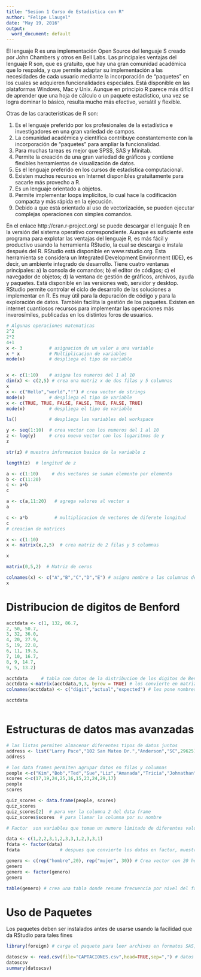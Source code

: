 ```yaml
---
title: "Sesion 1 Curso de Estadistica con R"
author: "Felipe Llaugel"
date: "May 19, 2016"
output:
  word_document: default
---
```


El lenguaje R es una implementación Open Source del lenguaje S creado por John Chambers y otros en Bell Labs. Las principales ventajas del lenguaje R son, que es gratuito, que hay una gran comunidad académica que lo respalda, y que permite adaptar su implementación a las necesidades de cada usuario mediante la incorporación de “paquetes” en los cuales se adquieren funcionalidades especiales. Está disponible en las plataformas Windows, Mac y Unix. Aunque en principio R parece más difícil de aprender que una hoja de cálculo o un paquete estadístico, una vez se logra dominar lo básico, resulta mucho más efectivo, versátil y flexible.

Otras de las características de R son:

1.	Es el lenguaje preferido por los profesionales de la estadística e investigadores en una gran variedad de campos. 
2.	La comunidad académica y científica contribuye constantemente con la incorporación de “paquetes” para ampliar la funcionalidad.
3.	Para muchas tareas es mejor que SPSS, SAS y Minitab.
4.	Permite la creación de una gran variedad de gráficos y contiene flexibles herramientas de visualización de datos.
5.	Es el lenguaje preferido en los cursos de estadística computacional.
6.	Existen muchos recursos en Internet disponibles gratuitamente para sacarle más provecho a R.
7.	Es un lenguaje orientado a objetos.
8.	Permite implementar loops implícitos, lo cual hace la codificación compacta y más rápida en la ejecución.
9.	Debido a que está orientado al uso de vectorización, se pueden ejecutar complejas operaciones con simples comandos.

En el enlace http://cran.r-project.org/ se puede descargar el lenguaje R en la versión del sistema operativo correspondiente. Aunque es suficiente este programa para explotar las ventajas del lenguaje R, es más fácil y productivo usando la herramienta RStudio, la cual se descarga e instala después del R. RStudio está disponible en www.rstudio.org. Esta herramienta se considera un Integrated Development Environment (IDE), es decir, un ambiente integrado de desarrollo. Tiene cuatro ventanas principales: a) la consola de comandos; b) el editor de códigos; c) el navegador de objetos; d) la ventana de gestión de gráficos, archivos, ayuda y paquetes. Está disponible en las versiones web, servidor y desktop.
RStudio permite controlar el ciclo de desarrollo de las soluciones a implementar en R. Es muy útil para la depuración de código y para la exploración de datos. También facilita la gestión de los paquetes.
Existen en internet cuantiosos recursos para implementar las operaciones más inverosímiles, publicadas en los distintos foros de usuarios.


```r
# Algunas operaciones matematicas
2^2
2*2
4+1
x <- 3          # asignacion de un valor a una variable
x * x           # Multiplicacion de variables
mode(x)         # despliega el tipo de variable


x <- c(1:10)    # asigna los numeros del 1 al 10
dim(x) <- c(2,5) # crea una matriz x de dos filas y 5 columnas
x
x <- c("Hello","world","!") # crea vector de strings
mode(x)         # despliega el tipo de variable
x <- c(TRUE, TRUE, FALSE, FALSE, TRUE, FALSE, TRUE)
mode(x)         # despliega el tipo de variable

ls()            # despliega las variables del workspace

y <- seq(1:10)  # crea vector con los numeros del 1 al 10
z <- log(y)     # crea nuevo vector con los logaritmos de y
z

str(z) # muestra informacion basica de la variable z

length(z)  # longitud de z

a <- c(1:10)     # dos vectores se suman elemento por elemento
b <- c(11:20)
c <- a+b
c

a <- c(a,11:20)   # agrega valores al vector a
a

c <- a*b          # multiplicacion de vectores de diferete longitud
c
# creacion de matrices

x <- c(1:10)
x <- matrix(x,2,5)  # crea matriz de 2 filas y 5 columnas

x

matrix(0,5,2)  # Matriz de ceros

colnames(x) <- c("A","B","C","D","E") # asigna nombre a las columnas de la matriz
x


```

# Distribucion de digitos de Benford

```r

acctdata <- c(1, 132, 86.7,
2, 50, 50.7,
3, 32, 36.0,
4, 20, 27.9,
5, 19, 22.8,
6, 11, 19.3,
7, 10, 16.7,
8, 9, 14.7,
9, 5, 13.2)

acctdata     # tabla con datos de la distribucion de los digitos de Benford
acctdata <-matrix(acctdata,9,3, byrow = TRUE) # los convierte en matriz
colnames(acctdata) <- c("digit","actual","expected") # les pone nombres a las columnas

acctdata



```

# Estructuras de datos mas avanzadas

```r
# las listas permiten almacenar diferentes tipos de datos juntos
address <- list("Larry Pace","102 San Mateo Dr.","Anderson","SC",29625)
address

# los data frames permiten agrupar datos en filas y columnas
people <-c("Kim","Bob","Ted","Sue","Liz","Amanada","Tricia","Johnathan","Luis","Isabel")
scores <-c(17,19,24,25,16,15,23,24,29,17)
people
scores

quiz_scores <- data.frame(people, scores)
quiz_scores
quiz_scores[2]  # para ver la columna 2 del data frame
quiz_scores$scores  # para llamar la columna por su nombre

# Factor  son variables que toman un numero limitado de diferentes valores

data <- c(1,2,2,3,1,2,3,3,1,2,3,3,1)
fdata <- factor(data)  
fdata               # despues que convierte los datos en factor, muestra los niveles

genero <- c(rep("hombre",20), rep("mujer", 30)) # Crea vector con 20 hombres y 30 mujeres
genero
genero <- factor(genero) 
genero

table(genero) # crea una tabla donde resume frecuencia por nivel del factor


```

# Uso de Paquetes

Los paquetes deben ser instalados antes de usarse usando la facilidad que da RStudio para tales fines

```r


library(foreign) # carga el paquete para leer archivos en formatos SAS, SPSS, Stata, etc

datoscsv <- read.csv(file="CAPTACIONES.csv",head=TRUE,sep=",") # datos separados por coma y con nombres de columnas
datoscsv
summary(datoscsv)

```

